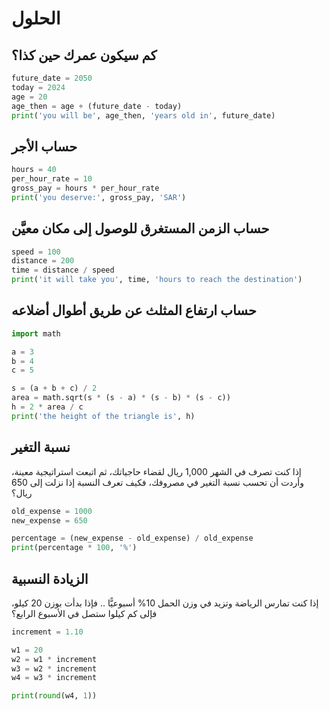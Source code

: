 # الحلول {.unnumbered}

## كم سيكون عمرك حين كذا؟

```python
future_date = 2050
today = 2024
age = 20
age_then = age + (future_date - today)
print('you will be', age_then, 'years old in', future_date)
```

## حساب الأجر

```python
hours = 40
per_hour_rate = 10
gross_pay = hours * per_hour_rate
print('you deserve:', gross_pay, 'SAR')
```

## حساب الزمن المستغرق للوصول إلى مكان معيَّن

```python
speed = 100
distance = 200
time = distance / speed
print('it will take you', time, 'hours to reach the destination')
```

## حساب ارتفاع المثلث عن طريق أطوال أضلاعه

```python
import math

a = 3
b = 4
c = 5

s = (a + b + c) / 2
area = math.sqrt(s * (s - a) * (s - b) * (s - c))
h = 2 * area / c
print('the height of the triangle is', h)
```

## نسبة التغير

إذا كنت تصرف في الشهر 1,000 ريال لقضاء حاجياتك، ثم اتبعت استراتيجية معينة، وأردت أن تحسب نسبة التغير في مصروفك، فكيف تعرف النسبة إذا نزلت إلى 650 ريال؟

```python
old_expense = 1000
new_expense = 650

percentage = (new_expense - old_expense) / old_expense
print(percentage * 100, '%')
```


## الزيادة النسبية

إذا كنت تمارس الرياضة وتزيد في وزن الحمل 10% أسبوعيًّا .. فإذا بدأت بوزن 20 كيلو، فإلى كم كيلوا ستصل في الأسبوع الرابع؟

```python
increment = 1.10

w1 = 20
w2 = w1 * increment
w3 = w2 * increment
w4 = w3 * increment

print(round(w4, 1))
```
